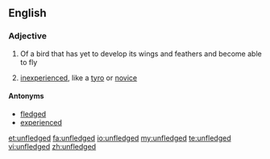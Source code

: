 ==English==

===Adjective===
{{en-adj|-}}

#Of a bird that has yet to develop its wings and feathers and become able to fly
# {{figuratively}} [[inexperienced]], like a [[tyro]] or [[novice]]

====Antonyms====
*[[fledged]]
*[[experienced]]

[[et:unfledged]]
[[fa:unfledged]]
[[io:unfledged]]
[[my:unfledged]]
[[te:unfledged]]
[[vi:unfledged]]
[[zh:unfledged]]